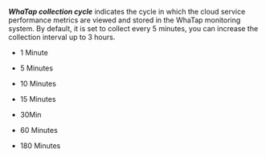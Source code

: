 **_WhaTap collection cycle_** indicates the cycle in which the cloud service performance metrics are viewed and stored in the WhaTap monitoring system. By default, it is set to collect every 5 minutes, you can increase the collection interval up to 3 hours. 

- 1 Minute

- 5 Minutes

- 10 Minutes

- 15 Minutes

- 30Min

- 60 Minutes

- 180 Minutes
